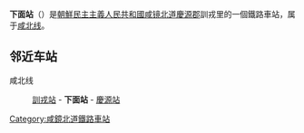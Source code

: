 {{unreferenced|time=2015-02-02T04:37:35+00:00}}
{{朝鮮半島車站資訊
|公司色 = blue
|文字色 = 
|站名 = 下面站
|圖片 = 
|pxl = 
|圖片說明 =
|前一站 = [[訓戎站|訓戎]]
|前一站距離 = 5.4
|後一站距離 = 4.3
|後一站 = [[慶源站|慶源]]
|所屬路線 = [[咸北线|咸北线]]
|距離 = 210.5
|起點站 = [[青岩站|青岩]]
|諺文 = 하면역
|朝鮮漢字 = 下面驛
|文觀部式 = Hamyeon-yeok
|馬-賴式 = Hamyŏn-yŏk
|副站名 = 
|車站編號 = 
|停站路線數 = 
|所屬公司 = [[朝鮮民主主義人民共和國鐵道省|朝鮮民主主義人民共和國鐵道省]]
|所在地 =[[咸镜北道|咸镜北道]][[慶源郡|慶源郡]]訓戎里
|車站構造 = 地面车站
|月台配置 = 
|啟用年月日 =
|廢站年月日 = 
|上下車人次 = 
|統計年度 = 
|轉車 = 
|備註 = 
|全寬備註 = 
}}

'''下面站'''（{{lang-ko|하면역}}）是[[朝鮮民主主義人民共和國|朝鮮民主主義人民共和國]][[咸镜北道|咸镜北道]][[慶源郡|慶源郡]]訓戎里的一個鐵路車站，属于[[咸北线|咸北线]]。

==邻近车站==
咸北线
:[[訓戎站|訓戎站]] - '''下面站''' - [[慶源站|慶源站]]

{{朝鲜铁路小作品}}

{{咸北线}}

[[Category:咸鏡北道鐵路車站|Category:咸鏡北道鐵路車站]]